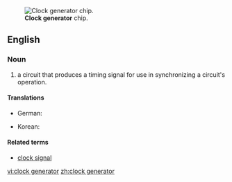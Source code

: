 [[Image:ICS 952018AF.jpg|thumb|'''Clock generator''' chip.]]
==English==
{{wikipedia}}

===Noun===
{{en-noun|head=[[clock]] [[generator]]}}

# {{context|computing|electronics}} a circuit that produces a timing signal for use in synchronizing a circuit's operation.

====Translations====
{{trans-top|circuit}}
* German: {{t-|de|Taktgeber|n}}
{{trans-mid}}
* Korean: {{t-|ko|클럭발생부|tr=keulleok-balsaengbu}}
{{trans-bottom}}

====Related terms====
* [[clock signal]]

[[vi:clock generator]]
[[zh:clock generator]]